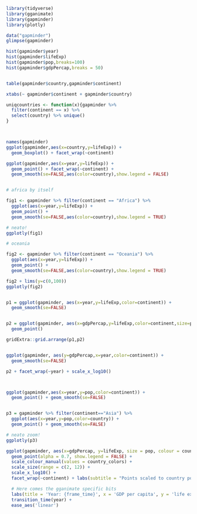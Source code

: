 
```r
library(tidyverse)
library(gganimate) 
library(gapminder)
library(plotly)

data("gapminder")
glimpse(gapminder)

hist(gapminder$year)
hist(gapminder$lifeExp)
hist(gapminder$pop,breaks=100)
hist(gapminder$gdpPercap,breaks = 50)


table(gapminder$country,gapminder$continent)

xtabs(~ gapminder$continent + gapminder$country)

uniqcountries <- function(x){gapminder %>%
  filter(continent == x) %>%
  select(country) %>% unique()
}



names(gapminder)
ggplot(gapminder,aes(x=country,y=lifeExp)) +
  geom_boxplot() + facet_wrap(~continent)

ggplot(gapminder,aes(x=year,y=lifeExp)) +
  geom_point() + facet_wrap(~continent) +
  geom_smooth(se=FALSE,aes(color=country),show.legend = FALSE)


# africa by itself

fig1 <- gapminder %>% filter(continent == "Africa") %>%
  ggplot(aes(x=year,y=lifeExp)) +
  geom_point() + 
  geom_smooth(se=FALSE,aes(color=country),show.legend = TRUE)

# neato!
ggplotly(fig1)

# oceania

fig2 <- gapminder %>% filter(continent == "Oceania") %>%
  ggplot(aes(x=year,y=lifeExp)) +
  geom_point() + 
  geom_smooth(se=FALSE,aes(color=country),show.legend = TRUE)

fig2 + lims(y=c(0,100))
ggplotly(fig2)


p1 = ggplot(gapminder, aes(x=year,y=lifeExp,color=continent)) +
  geom_smooth(se=FALSE)


p2 = ggplot(gapminder, aes(x=gdpPercap,y=lifeExp,color=continent,size=pop)) +
  geom_point()

gridExtra::grid.arrange(p1,p2)


ggplot(gapminder, aes(y=gdpPercap,x=year,color=continent)) +
  geom_smooth(se=FALSE)

p2 + facet_wrap(~year) + scale_x_log10()



ggplot(gapminder,aes(x=year,y=pop,color=continent)) +
  geom_point() + geom_smooth(se=FALSE)


p3 = gapminder %>% filter(continent=="Asia") %>%
  ggplot(aes(x=year,y=pop,color=country)) +
  geom_point() + geom_smooth(se=FALSE)

# neato zoom!
ggplotly(p3)


```

```r
ggplot(gapminder, aes(x=gdpPercap, y=lifeExp, size = pop, colour = country)) +
  geom_point(alpha = 0.7, show.legend = FALSE) +
  scale_colour_manual(values = country_colors) +
  scale_size(range = c(2, 12)) +
  scale_x_log10() +
  facet_wrap(~continent) + labs(subtitle = "Points scaled to country population") +

  # Here comes the gganimate specific bits
  labs(title = 'Year: {frame_time}', x = 'GDP per capita', y = 'life expectancy') +
  transition_time(year) +
  ease_aes('linear')
```

